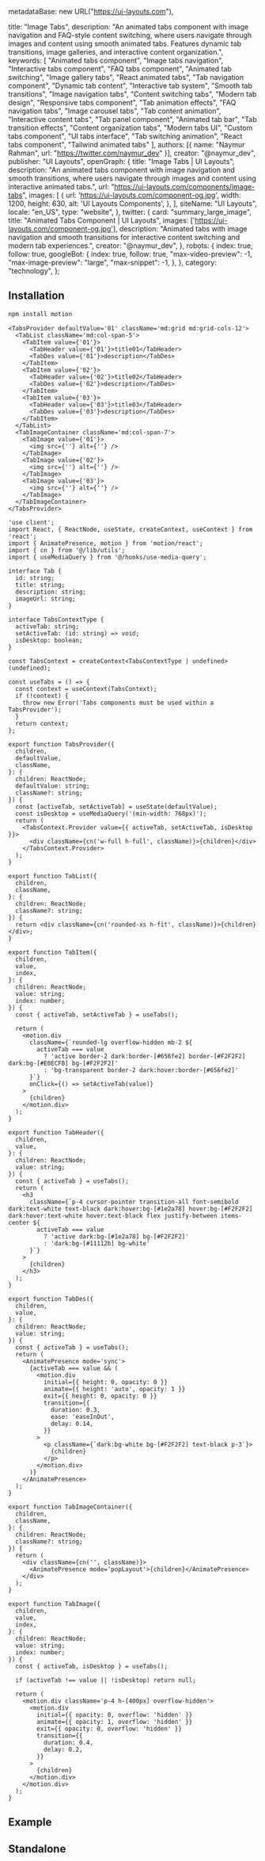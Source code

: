   metadataBase: new URL("https://ui-layouts.com"),

  title: "Image Tabs",
  description: "An animated tabs component with image navigation and FAQ-style content switching, where users navigate through images and content using smooth animated tabs. Features dynamic tab transitions, image galleries, and interactive content organization.",
  keywords: [
    "Animated tabs component",
    "Image tabs navigation",
    "Interactive tabs component",
    "FAQ tabs component",
    "Animated tab switching",
    "Image gallery tabs",
    "React animated tabs",
    "Tab navigation component",
    "Dynamic tab content",
    "Interactive tab system",
    "Smooth tab transitions",
    "Image navigation tabs",
    "Content switching tabs",
    "Modern tab design",
    "Responsive tabs component",
    "Tab animation effects",
    "FAQ navigation tabs",
    "Image carousel tabs",
    "Tab content animation",
    "Interactive content tabs",
    "Tab panel component",
    "Animated tab bar",
    "Tab transition effects",
    "Content organization tabs",
    "Modern tabs UI",
    "Custom tabs component",
    "UI tabs interface",
    "Tab switching animation",
    "React tabs component",
    "Tailwind animated tabs"
  ],
  authors: [{ name: "Naymur Rahman", url: "https://twitter.com/naymur_dev" }],
  creator: "@naymur_dev",
  publisher: "UI Layouts",
  openGraph: {
    title: "Image Tabs | UI Layouts",
    description: "An animated tabs component with image navigation and smooth transitions, where users navigate through images and content using interactive animated tabs.",
    url: "https://ui-layouts.com/components/image-tabs",
    images: [
      {
        url: 'https://ui-layouts.com/component-og.jpg',
        width: 1200,
        height: 630,
        alt: 'UI Layouts Components',
      },
    ],
    siteName: "UI Layouts",
    locale: "en_US",
    type: "website",
  },
  twitter: {
    card: "summary_large_image",
    title: "Animated Tabs Component | UI Layouts",
    images: ['https://ui-layouts.com/component-og.jpg'],
    description: "Animated tabs with image navigation and smooth transitions for interactive content switching and modern tab experiences.",
    creator: "@naymur_dev",
  },
  robots: {
    index: true,
    follow: true,
    googleBot: {
      index: true,
      follow: true,
      "max-video-preview": -1,
      "max-image-preview": "large",
      "max-snippet": -1,
    },
  },
  category: "technology",
};

<ComponentCodePreview name='image-tab1' hasReTrigger isFitheight />

## Installation

```bash
npm install motion
```

```tsx base
<TabsProvider defaultValue='01' className='md:grid md:grid-cols-12'>
  <TabList className='md:col-span-5'>
    <TabItem value={'01'}>
      <TabHeader value={'01'}>title01</TabHeader>
      <TabDes value={'01'}>description</TabDes>
    </TabItem>
    <TabItem value={'02'}>
      <TabHeader value={'02'}>title02</TabHeader>
      <TabDes value={'02'}>description</TabDes>
    </TabItem>
    <TabItem value={'03'}>
      <TabHeader value={'03'}>title03</TabHeader>
      <TabDes value={'03'}>description</TabDes>
    </TabItem>
  </TabList>
  <TabImageContainer className='md:col-span-7'>
    <TabImage value={'01'}>
      <img src={''} alt={''} />
    </TabImage>
    <TabImage value={'02'}>
      <img src={''} alt={''} />
    </TabImage>
    <TabImage value={'03'}>
      <img src={''} alt={''} />
    </TabImage>
  </TabImageContainer>
</TabsProvider>
```

```tsx image-tab.tsx
'use client';
import React, { ReactNode, useState, createContext, useContext } from 'react';
import { AnimatePresence, motion } from 'motion/react';
import { cn } from '@/lib/utils';
import { useMediaQuery } from '@/hooks/use-media-query';

interface Tab {
  id: string;
  title: string;
  description: string;
  imageUrl: string;
}

interface TabsContextType {
  activeTab: string;
  setActiveTab: (id: string) => void;
  isDesktop: boolean;
}

const TabsContext = createContext<TabsContextType | undefined>(undefined);

const useTabs = () => {
  const context = useContext(TabsContext);
  if (!context) {
    throw new Error('Tabs components must be used within a TabsProvider');
  }
  return context;
};

export function TabsProvider({
  children,
  defaultValue,
  className,
}: {
  children: ReactNode;
  defaultValue: string;
  className?: string;
}) {
  const [activeTab, setActiveTab] = useState(defaultValue);
  const isDesktop = useMediaQuery('(min-width: 768px)');
  return (
    <TabsContext.Provider value={{ activeTab, setActiveTab, isDesktop }}>
      <div className={cn('w-full h-full', className)}>{children}</div>
    </TabsContext.Provider>
  );
}

export function TabList({
  children,
  className,
}: {
  children: ReactNode;
  className?: string;
}) {
  return <div className={cn('rounded-xs h-fit', className)}>{children}</div>;
}

export function TabItem({
  children,
  value,
  index,
}: {
  children: ReactNode;
  value: string;
  index: number;
}) {
  const { activeTab, setActiveTab } = useTabs();

  return (
    <motion.div
      className={`rounded-lg overflow-hidden mb-2 ${
        activeTab === value
          ? 'active border-2 dark:border-[#656fe2] border-[#F2F2F2] dark:bg-[#E0ECFB] bg-[#F2F2F2]'
          : 'bg-transparent border-2 dark:hover:border-[#656fe2]'
      }`}
      onClick={() => setActiveTab(value)}
    >
      {children}
    </motion.div>
  );
}

export function TabHeader({
  children,
  value,
}: {
  children: ReactNode;
  value: string;
}) {
  const { activeTab } = useTabs();
  return (
    <h3
      className={`p-4 cursor-pointer transition-all font-semibold dark:text-white text-black dark:hover:bg-[#1e2a78] hover:bg-[#F2F2F2] dark:hover:text-white hover:text-black flex justify-between items-center ${
        activeTab === value
          ? 'active dark:bg-[#1e2a78] bg-[#F2F2F2]'
          : 'dark:bg-[#11112b] bg-white'
      }`}
    >
      {children}
    </h3>
  );
}

export function TabDes({
  children,
  value,
}: {
  children: ReactNode;
  value: string;
}) {
  const { activeTab } = useTabs();
  return (
    <AnimatePresence mode='sync'>
      {activeTab === value && (
        <motion.div
          initial={{ height: 0, opacity: 0 }}
          animate={{ height: 'auto', opacity: 1 }}
          exit={{ height: 0, opacity: 0 }}
          transition={{
            duration: 0.3,
            ease: 'easeInOut',
            delay: 0.14,
          }}
        >
          <p className={`dark:bg-white bg-[#F2F2F2] text-black p-3`}>
            {children}
          </p>
        </motion.div>
      )}
    </AnimatePresence>
  );
}

export function TabImageContainer({
  children,
  className,
}: {
  children: ReactNode;
  className?: string;
}) {
  return (
    <div className={cn('', className)}>
      <AnimatePresence mode='popLayout'>{children}</AnimatePresence>
    </div>
  );
}

export function TabImage({
  children,
  value,
  index,
}: {
  children: ReactNode;
  value: string;
  index: number;
}) {
  const { activeTab, isDesktop } = useTabs();

  if (activeTab !== value || !isDesktop) return null;

  return (
    <motion.div className='p-4 h-[400px] overflow-hidden'>
      <motion.div
        initial={{ opacity: 0, overflow: 'hidden' }}
        animate={{ opacity: 1, overflow: 'hidden' }}
        exit={{ opacity: 0, overflow: 'hidden' }}
        transition={{
          duration: 0.4,
          delay: 0.2,
        }}
      >
        {children}
      </motion.div>
    </motion.div>
  );
}
```

## Example

<ComponentCodePreview name='image-tab2' hasReTrigger isFitheight />

## Standalone

<ComponentCodePreview name='image-tab3' hasReTrigger isFitheight />
